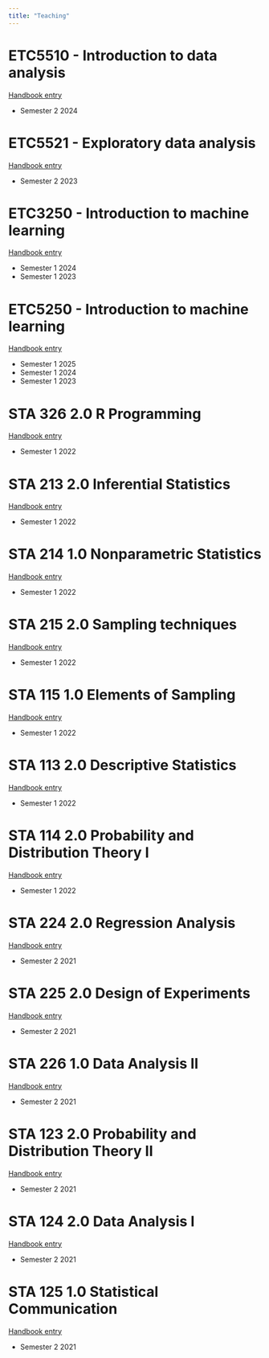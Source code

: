 ```yaml
---
title: "Teaching"
---
```


# ETC5510 - Introduction to data analysis

[Handbook entry](https://handbook.monash.edu/2024/units/ETC5510?year=2024)

-   Semester 2 2024

# ETC5521 - Exploratory data analysis

[Handbook entry](https://handbook.monash.edu/2023/units/etc5521?year=2023)

-   Semester 2 2023

# ETC3250 - Introduction to machine learning

[Handbook entry](https://handbook.monash.edu/2024/units/ETC3250)

-   Semester 1 2024
-   Semester 1 2023

# ETC5250 - Introduction to machine learning

[Handbook entry](https://handbook.monash.edu/2023/units/ETC5250?year=2024)

-   Semester 1 2025
-   Semester 1 2024
-   Semester 1 2023

# STA 326 2.0 R Programming

[Handbook entry](https://science.sjp.ac.lk/wp-content/uploads/2023/06/Prospectus-2021-2022-Revised-optimized.pdf)

-   Semester 1 2022

# STA 213 2.0 Inferential Statistics

[Handbook entry](https://science.sjp.ac.lk/wp-content/uploads/2023/06/Prospectus-2021-2022-Revised-optimized.pdf)

-   Semester 1 2022

# STA 214 1.0 Nonparametric Statistics

[Handbook entry](https://science.sjp.ac.lk/wp-content/uploads/2023/06/Prospectus-2021-2022-Revised-optimized.pdf)

-   Semester 1 2022

# STA 215 2.0 Sampling techniques

[Handbook entry](https://science.sjp.ac.lk/wp-content/uploads/2023/06/Prospectus-2021-2022-Revised-optimized.pdf)

-   Semester 1 2022

# STA 115 1.0 Elements of Sampling

[Handbook entry](https://science.sjp.ac.lk/wp-content/uploads/2023/06/Prospectus-2021-2022-Revised-optimized.pdf)

-   Semester 1 2022

# STA 113 2.0 Descriptive Statistics

[Handbook entry](https://science.sjp.ac.lk/wp-content/uploads/2023/06/Prospectus-2021-2022-Revised-optimized.pdf)

-   Semester 1 2022

# STA 114 2.0 Probability and Distribution Theory I

[Handbook entry](https://science.sjp.ac.lk/wp-content/uploads/2023/06/Prospectus-2021-2022-Revised-optimized.pdf)

-   Semester 1 2022

# STA 224 2.0 Regression Analysis

[Handbook entry](https://science.sjp.ac.lk/wp-content/uploads/2023/06/Prospectus-2021-2022-Revised-optimized.pdf)

-   Semester 2 2021

# STA 225 2.0 Design of Experiments

[Handbook entry](https://science.sjp.ac.lk/wp-content/uploads/2023/06/Prospectus-2021-2022-Revised-optimized.pdf)

-   Semester 2 2021

# STA 226 1.0 Data Analysis II

[Handbook entry](https://science.sjp.ac.lk/wp-content/uploads/2023/06/Prospectus-2021-2022-Revised-optimized.pdf)

-   Semester 2 2021

# STA 123 2.0 Probability and Distribution Theory II

[Handbook entry](https://science.sjp.ac.lk/wp-content/uploads/2023/06/Prospectus-2021-2022-Revised-optimized.pdf)

-   Semester 2 2021

# STA 124 2.0 Data Analysis I

[Handbook entry](https://science.sjp.ac.lk/wp-content/uploads/2023/06/Prospectus-2021-2022-Revised-optimized.pdf)

-   Semester 2 2021

# STA 125 1.0 Statistical Communication

[Handbook entry](https://science.sjp.ac.lk/wp-content/uploads/2023/06/Prospectus-2021-2022-Revised-optimized.pdf)

-   Semester 2 2021
